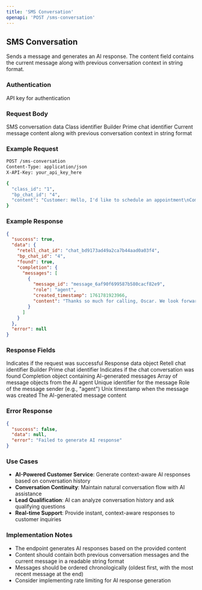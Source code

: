 ```yaml
---
title: 'SMS Conversation'
openapi: 'POST /sms-conversation'
---
```


## SMS Conversation

Sends a message and generates an AI response. The content field contains the current message along with previous conversation context in string format.

### Authentication

<ParamField path="header" type="string" name="X-API-Key" required>
  API key for authentication
</ParamField>

### Request Body

<ParamField path="body" type="object" name="conversationData" required>
  SMS conversation data
</ParamField>

<ParamField path="body" type="string" name="class_id" required>
  Class identifier
</ParamField>

<ParamField path="body" type="string" name="bp_chat_id" required>
  Builder Prime chat identifier
</ParamField>

<ParamField path="body" type="string" name="content" required>
  Current message content along with previous conversation context in string format
</ParamField>

### Example Request

```bash
POST /sms-conversation
Content-Type: application/json
X-API-Key: your_api_key_here

{
  "class_id": "1",
  "bp_chat_id": "4",
  "content": "Customer: Hello, I'd like to schedule an appointment\nCompany: Hi! I'd be happy to help you schedule an appointment. What service are you interested in?\nCustomer: I need a consultation for my business\nCustomer: no"
}
```

### Example Response

```json
{
  "success": true,
  "data": {
    "retell_chat_id": "chat_bd9173ad49a2ca7b44aad0a03f4",
    "bp_chat_id": "4",
    "found": true,
    "completion": {
      "messages": [
        {
          "message_id": "message_6af90f699587b580cacf82e9",
          "role": "agent",
          "created_timestamp": 1761781923966,
          "content": "Thanks so much for calling, Oscar. We look forward to seeing you for your consultation. Have a great day!"
        }
      ]
    }
  },
  "error": null
}
```

### Response Fields

<ParamField path="response" type="boolean" name="success">
  Indicates if the request was successful
</ParamField>

<ParamField path="response" type="object" name="data">
  Response data object
</ParamField>

<ParamField path="response" type="string" name="data.retell_chat_id">
  Retell chat identifier
</ParamField>

<ParamField path="response" type="string" name="data.bp_chat_id">
  Builder Prime chat identifier
</ParamField>

<ParamField path="response" type="boolean" name="data.found">
  Indicates if the chat conversation was found
</ParamField>

<ParamField path="response" type="object" name="data.completion">
  Completion object containing AI-generated messages
</ParamField>

<ParamField path="response" type="array" name="data.completion.messages">
  Array of message objects from the AI agent
</ParamField>

<ParamField path="response" type="string" name="data.completion.messages[].message_id">
  Unique identifier for the message
</ParamField>

<ParamField path="response" type="string" name="data.completion.messages[].role">
  Role of the message sender (e.g., "agent")
</ParamField>

<ParamField path="response" type="integer" name="data.completion.messages[].created_timestamp">
  Unix timestamp when the message was created
</ParamField>

<ParamField path="response" type="string" name="data.completion.messages[].content">
  The AI-generated message content
</ParamField>

### Error Response

```json
{
  "success": false,
  "data": null,
  "error": "Failed to generate AI response"
}
```

### Use Cases

- **AI-Powered Customer Service**: Generate context-aware AI responses based on conversation history
- **Conversation Continuity**: Maintain natural conversation flow with AI assistance
- **Lead Qualification**: AI can analyze conversation history and ask qualifying questions
- **Real-time Support**: Provide instant, context-aware responses to customer inquiries

### Implementation Notes

- The endpoint generates AI responses based on the provided content
- Content should contain both previous conversation messages and the current message in a readable string format
- Messages should be ordered chronologically (oldest first, with the most recent message at the end)
- Consider implementing rate limiting for AI response generation
